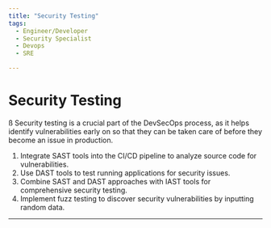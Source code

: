 ```yaml
---
title: "Security Testing"
tags:
  - Engineer/Developer
  - Security Specialist
  - Devops
  - SRE

---
```



<TagProvider>
<TagFilter />

# Security Testing

<TagList tags={frontmatter.tags} />
<AttributionList contributors={frontmatter.contributors} />
ß
Security testing is a crucial part of the DevSecOps process, as it helps identify vulnerabilities early on so that they can be taken care of before they become an issue in production.

1. Integrate SAST tools into the CI/CD pipeline to analyze source code for vulnerabilities.
2. Use DAST tools to test running applications for security issues.
3. Combine SAST and DAST approaches with IAST tools for comprehensive security testing.
4. Implement fuzz testing to discover security vulnerabilities by inputting random data.

---

</TagProvider>
<ContributeFooter />